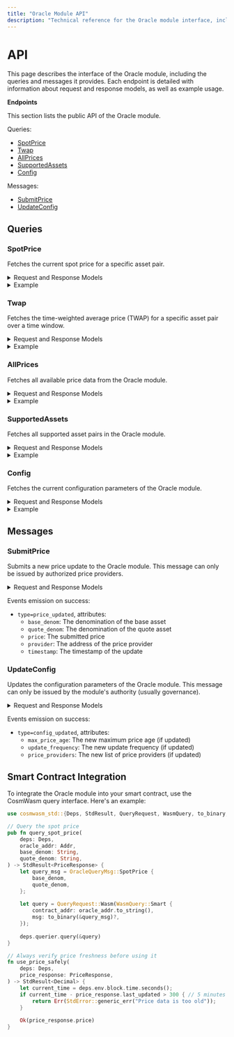 ```yaml
---
title: "Oracle Module API"
description: "Technical reference for the Oracle module interface, including queries and messages"
---
```


# API

This page describes the interface of the Oracle module, including the queries and messages it provides. Each endpoint is detailed with information about request and response models, as well as example usage.

**Endpoints**

This section lists the public API of the Oracle module.

Queries:
- [SpotPrice](#spotprice)
- [Twap](#twap)
- [AllPrices](#allprices)
- [SupportedAssets](#supportedassets)
- [Config](#config)

Messages:
- [SubmitPrice](#submitprice)
- [UpdateConfig](#updateconfig)

## Queries

### SpotPrice

Fetches the current spot price for a specific asset pair.

<details>
  <summary>Request and Response Models</summary>

```rust
// Request
pub struct SpotPriceRequest {
    pub base_denom: String,   // The denomination of the base asset (e.g., "untrn")
    pub quote_denom: String,  // The denomination of the quote asset (e.g., "uusd")
}

// Response
pub struct SpotPriceResponse {
    pub price: Decimal,           // The current price in quote currency per unit of base currency
    pub last_updated: u64,        // Unix timestamp in seconds when the price was last updated
}
```
</details>

<details>
  <summary>Example</summary>

```shell
# Example querying the spot price of NTRN in USD
curl -X 'GET' \
  'https://rest.neutron.org/neutron/oracle/spot_price?base_denom=untrn&quote_denom=uusd' \
  -H 'accept: application/json'
```

```json
{
  "price": "1.27500000000000000",
  "last_updated": "1683721542"
}
```
</details>

### Twap

Fetches the time-weighted average price (TWAP) for a specific asset pair over a time window.

<details>
  <summary>Request and Response Models</summary>

```rust
// Request
pub struct TwapRequest {
    pub base_denom: String,     // The denomination of the base asset
    pub quote_denom: String,    // The denomination of the quote asset
    pub window_size: u64,       // Time window in seconds for the TWAP calculation
}

// Response
pub struct TwapResponse {
    pub price: Decimal,           // The TWAP in quote currency per unit of base currency
    pub last_updated: u64,        // Unix timestamp in seconds of the most recent price used in the TWAP
}
```
</details>

<details>
  <summary>Example</summary>

```shell
# Example querying the 1-hour TWAP of ATOM in USD
curl -X 'GET' \
  'https://rest.neutron.org/neutron/oracle/twap?base_denom=uatom&quote_denom=uusd&window_size=3600' \
  -H 'accept: application/json'
```

```json
{
  "price": "8.92650000000000000",
  "last_updated": "1683721540"
}
```
</details>

### AllPrices

Fetches all available price data from the Oracle module.

<details>
  <summary>Request and Response Models</summary>

```rust
// Request
// (No parameters)

// Response
pub struct AllPricesResponse {
    pub prices: Vec<PriceData>,  // Array of price data for all available asset pairs
}

pub struct PriceData {
    pub base_denom: String,      // The denomination of the base asset
    pub quote_denom: String,     // The denomination of the quote asset
    pub price: Decimal,          // The current price
    pub last_updated: u64,       // Unix timestamp in seconds when the price was last updated
}
```
</details>

<details>
  <summary>Example</summary>

```shell
# Example querying all available prices
curl -X 'GET' \
  'https://rest.neutron.org/neutron/oracle/all_prices' \
  -H 'accept: application/json'
```

```json
{
  "prices": [
    {
      "base_denom": "untrn",
      "quote_denom": "uusd",
      "price": "1.27500000000000000",
      "last_updated": "1683721542"
    },
    {
      "base_denom": "uatom",
      "quote_denom": "uusd",
      "price": "8.92650000000000000",
      "last_updated": "1683721540"
    },
    {
      "base_denom": "uosmo",
      "quote_denom": "uusd",
      "price": "0.76250000000000000",
      "last_updated": "1683721538"
    }
  ]
}
```
</details>

### SupportedAssets

Fetches all supported asset pairs in the Oracle module.

<details>
  <summary>Request and Response Models</summary>

```rust
// Request
// (No parameters)

// Response
pub struct SupportedAssetsResponse {
    pub assets: Vec<AssetPair>,  // Array of supported asset pairs
}

pub struct AssetPair {
    pub base_denom: String,      // The denomination of the base asset
    pub quote_denom: String,     // The denomination of the quote asset
}
```
</details>

<details>
  <summary>Example</summary>

```shell
# Example querying supported asset pairs
curl -X 'GET' \
  'https://rest.neutron.org/neutron/oracle/supported_assets' \
  -H 'accept: application/json'
```

```json
{
  "assets": [
    {
      "base_denom": "untrn",
      "quote_denom": "uusd"
    },
    {
      "base_denom": "uatom",
      "quote_denom": "uusd"
    },
    {
      "base_denom": "uosmo",
      "quote_denom": "uusd"
    },
    {
      "base_denom": "ueth",
      "quote_denom": "uusd"
    },
    {
      "base_denom": "ubtc",
      "quote_denom": "uusd"
    }
  ]
}
```
</details>

### Config

Fetches the current configuration parameters of the Oracle module.

<details>
  <summary>Request and Response Models</summary>

```rust
// Request
// (No parameters)

// Response
pub struct ConfigResponse {
    pub max_price_age: u64,               // Maximum age of price data in seconds before it's considered stale
    pub update_frequency: u64,            // Target frequency for price updates in seconds
    pub price_providers: Vec<String>,     // Addresses of authorized price providers
}
```
</details>

<details>
  <summary>Example</summary>

```shell
# Example querying the Oracle configuration
curl -X 'GET' \
  'https://rest.neutron.org/neutron/oracle/config' \
  -H 'accept: application/json'
```

```json
{
  "max_price_age": 300,
  "update_frequency": 60,
  "price_providers": [
    "neutron1p3zv2h7xrnum0ydxk0krvj72rzzr9xjeq49jf2",
    "neutron1lp9l35jws9z3vz7sd5rc6t9tyg47qcz8semr0g"
  ]
}
```
</details>

## Messages

### SubmitPrice

Submits a new price update to the Oracle module. This message can only be issued by authorized price providers.

<details>
  <summary>Request and Response Models</summary>

```rust
// Request
pub struct MsgSubmitPrice {
    pub sender: String,        // Address of the price provider submitting the update
    pub base_denom: String,    // The denomination of the base asset
    pub quote_denom: String,   // The denomination of the quote asset
    pub price: Decimal,        // The new price to be submitted
}

// Response
// Empty response
```
</details>

Events emission on success:
- `type=price_updated`, attributes:
    - `base_denom`: The denomination of the base asset
    - `quote_denom`: The denomination of the quote asset
    - `price`: The submitted price
    - `provider`: The address of the price provider
    - `timestamp`: The timestamp of the update

### UpdateConfig

Updates the configuration parameters of the Oracle module. This message can only be issued by the module's authority (usually governance).

<details>
  <summary>Request and Response Models</summary>

```rust
// Request
pub struct MsgUpdateConfig {
    pub authority: String,                   // The address authorized to update the config (typically the governance module)
    pub max_price_age: Option<u64>,          // New maximum age of price data in seconds
    pub update_frequency: Option<u64>,       // New target frequency for price updates in seconds
    pub price_providers: Option<Vec<String>>, // New list of authorized price providers
}

// Response
// Empty response
```
</details>

Events emission on success:
- `type=config_updated`, attributes:
    - `max_price_age`: The new maximum price age (if updated)
    - `update_frequency`: The new update frequency (if updated)
    - `price_providers`: The new list of price providers (if updated)

## Smart Contract Integration

To integrate the Oracle module into your smart contract, use the CosmWasm query interface. Here's an example:

```rust
use cosmwasm_std::{Deps, StdResult, QueryRequest, WasmQuery, to_binary, Addr, Decimal};

// Query the spot price
pub fn query_spot_price(
    deps: Deps,
    oracle_addr: Addr,
    base_denom: String,
    quote_denom: String,
) -> StdResult<PriceResponse> {
    let query_msg = OracleQueryMsg::SpotPrice {
        base_denom,
        quote_denom,
    };
    
    let query = QueryRequest::Wasm(WasmQuery::Smart {
        contract_addr: oracle_addr.to_string(),
        msg: to_binary(&query_msg)?,
    });
    
    deps.querier.query(&query)
}

// Always verify price freshness before using it
fn use_price_safely(
    deps: Deps,
    price_response: PriceResponse,
) -> StdResult<Decimal> {
    let current_time = deps.env.block.time.seconds();
    if current_time - price_response.last_updated > 300 { // 5 minutes staleness check
        return Err(StdError::generic_err("Price data is too old"));
    }
    
    Ok(price_response.price)
}
``` 
